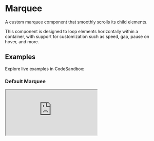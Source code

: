 # Marquee

A custom marquee component that smoothly scrolls its child elements.

This component is designed to loop elements horizontally within a container, with support for customization such as speed, gap, pause on hover, and more.

## Examples

Explore live examples in CodeSandbox:

### Default Marquee

<iframe 
  src="https://codesandbox.io/embed/ln53pl?view=preview"
  style={{
    width: "100%",
    height: "500px",
    border: "0",
    borderRadius: "4px",
    overflow: "hidden"
  }}
  title="CodeSandbox Embed"
  allow="accelerometer; ambient-light-sensor; camera; encrypted-media; geolocation; gyroscope; hid; microphone; midi; payment; usb; vr; xr-spatial-tracking"
  sandbox="allow-forms allow-modals allow-popups allow-presentation allow-same-origin allow-scripts"
/>

### Draggable Marquee

<iframe 
  src="https://codesandbox.io/embed/jsg3nx?view=preview"
  style={{
    width: "100%",
    height: "500px",
    border: "0",
    borderRadius: "4px",
    overflow: "hidden"
  }}
  title="CodeSandbox Embed"
  allow="accelerometer; ambient-light-sensor; camera; encrypted-media; geolocation; gyroscope; hid; microphone; midi; payment; usb; vr; xr-spatial-tracking"
  sandbox="allow-forms allow-modals allow-popups allow-presentation allow-same-origin allow-scripts"
/>

### Scrollable Marquee

<iframe 
  src="https://codesandbox.io/embed/2xs68h?view=preview"
  style={{
    width: "100%",
    height: "500px",
    border: "0",
    borderRadius: "4px",
    overflow: "hidden"
  }}
  title="CodeSandbox Embed"
  allow="accelerometer; ambient-light-sensor; camera; encrypted-media; geolocation; gyroscope; hid; microphone; midi; payment; usb; vr; xr-spatial-tracking"
  sandbox="allow-forms allow-modals allow-popups allow-presentation allow-same-origin allow-scripts"
/>



## Props

### Static Props

Static properties are set during initialization and cannot be modified later.

<table>
  <tr>
    <th>Name</th>
    <th>Description</th>
    <th>Type</th>
    <th>Default Value</th>
  </tr>
  
  <tr>
    <td>container</td>
    <td>The container element that holds the marquee content.</td>
    <td><code>HTMLElement</code></td>
    <td></td>
  </tr>
  
  <tr>
    <td>resizeDebounce</td>
    <td>The debounce delay for the resize event in milliseconds.</td>
    <td><code>number</code></td>
    <td><code>0</code></td>
  </tr>
  
  <tr>
    <td>hasWillChange</td>
    <td>Determines whether to apply the `will-change` CSS property to the marquee elements to optimize rendering. Setting this to `true` may improve performance.</td>
    <td><code>boolean</code></td>
    <td><code>true</code></td>
  </tr>
  
  <tr>
    <td>cloneNodes</td>
    <td>Indicates whether to clone the marquee nodes. Can be set to `false` if DOM cloning is not preferred.</td>
    <td><code>boolean</code></td>
    <td><code>true</code></td>
  </tr>
</table>

### Mutable Props

Mutable properties can be updated at runtime using `.updateProps()`.

<table>
  <tr>
    <th>Name</th>
    <th>Description</th>
    <th>Type</th>
    <th>Default Value</th>
  </tr>
  
  <tr>
    <td>speed</td>
    <td>The speed of the marquee animation. Supports css units like `px`, `rem`, `vw`, `vh`, `svh`.</td>
    <td><code>number | string</code></td>
    <td><code>1</code></td>
  </tr>
  
  <tr>
    <td>gap</td>
    <td>The gap between the marquee elements. Supports css units like `px`, `rem`, `vw`, `vh`, `svh`.</td>
    <td><code>number | string</code></td>
    <td><code>0</code></td>
  </tr>
  
  <tr>
    <td>enabled</td>
    <td>Enables or disables the marquee animation. When `false`, the marquee will be paused.</td>
    <td><code>boolean</code></td>
    <td><code>true</code></td>
  </tr>
  
  <tr>
    <td>pauseOnHover</td>
    <td>Pauses the marquee when the mouse hovers over it.</td>
    <td><code>boolean</code></td>
    <td><code>false</code></td>
  </tr>
  
  <tr>
    <td>centered</td>
    <td>Centers the marquee content within the container.</td>
    <td><code>boolean</code></td>
    <td><code>false</code></td>
  </tr>
  
  <tr>
    <td>adjustSpeed</td>
    <td>When need to use dynamic FPS factor to adjust the speed of the marquee.</td>
    <td><code>boolean</code></td>
    <td><code>true</code></td>
  </tr>
  
  <tr>
    <td>pauseOnOut</td>
    <td>Pauses the marquee when the mouse leaves the viewport.</td>
    <td><code>boolean</code></td>
    <td><code>true</code></td>
  </tr>
</table>



## Accessors

:::note
All **[Module's accessors](/docs/base/Module/#accessors)** are available in this class.
:::

### totalWidth

Type: `number`

Total width of all elements in the marquee

### x

Type: `number`

The current X coordinate of the marquee.



## Methods

:::note
All **[Module's methods](/docs/base/Module/#methods)** are available in this class.
:::

### render

Renders the marquee, adjusting element positions.

```ts
instance.render(2); // with step 2
instance.render(-1); // with step -1
```

### resize

Resizes the marquee, recalculating element positions and cloning if necessary.

```ts
instance.resize();
```

### updateProps

Dynamically updates instance properties.

```ts
instance.updateProps({
  enabled: false,
});
```

### destroy

Destroys the instance and cleans up resources.

```ts
instance.destroy();
```



## Callbacks

:::note
All **[Module's callbacks](/docs/base/Module/#callbacks)** are available in this class.
:::

### render

Called during marquee rendering.

```ts
const destruct = instance.on('render', () => console.log('render'));

// Cancel the callback
destruct();
```

### resize

Called on marquee resize

```ts
const destruct = instance.on('resize', () => console.log('resize'));

// Cancel the callback
destruct();
```